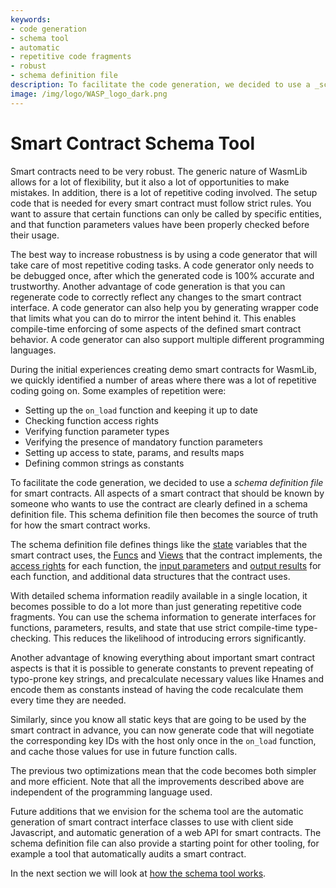 ```yaml
---
keywords:
- code generation
- schema tool
- automatic
- repetitive code fragments
- robust
- schema definition file
description: To facilitate the code generation, we decided to use a _schema definition file_ for smart contracts. All aspects of a smart contract that should be known by someone who wants to use the contract are clearly defined in a schema definition file
image: /img/logo/WASP_logo_dark.png
---
```

# Smart Contract Schema Tool

Smart contracts need to be very robust. The generic nature of WasmLib allows for a lot of
flexibility, but it also a lot of opportunities to make mistakes. In addition, there is a
lot of repetitive coding involved. The setup code that is needed for every smart contract
must follow strict rules. You want to assure that certain functions can only be called by
specific entities, and that function parameters values have been properly checked before
their usage.

The best way to increase robustness is by using a code generator that will take care of
most repetitive coding tasks. A code generator only needs to be debugged once, after which
the generated code is 100% accurate and trustworthy. Another advantage of code generation
is that you can regenerate code to correctly reflect any changes to the smart contract
interface. A code generator can also help you by generating wrapper code that limits what
you can do to mirror the intent behind it. This enables compile-time enforcing of some
aspects of the defined smart contract behavior. A code generator can also support multiple
different programming languages.

During the initial experiences creating demo smart contracts for WasmLib, we quickly
identified a number of areas where there was a lot of repetitive coding going on. Some
examples of repetition were:

* Setting up the `on_load` function and keeping it up to date
* Checking function access rights
* Verifying function parameter types
* Verifying the presence of mandatory function parameters
* Setting up access to state, params, and results maps
* Defining common strings as constants

To facilitate the code generation, we decided to use a _schema definition file_ for smart
contracts. All aspects of a smart contract that should be known by someone who wants to
use the contract are clearly defined in a schema definition file. This schema definition
file then becomes the source of truth for how the smart contract works.

The schema definition file defines things like the [state](state.mdx) variables that the
smart contract uses, the [Funcs](funcs.mdx) and [Views](views.mdx) that the contract
implements, the [access rights](access.mdx) for each function, the
[input parameters](params.mdx) and [output results](results.mdx) for each function, and
additional data structures that the contract uses.

With detailed schema information readily available in a single location, it becomes
possible to do a lot more than just generating repetitive code fragments. You can use the
schema information to generate interfaces for functions, parameters, results, and state
that use strict compile-time type-checking. This reduces the likelihood of introducing
errors significantly.

Another advantage of knowing everything about important smart contract aspects is that it
is possible to generate constants to prevent repeating of typo-prone key strings, and
precalculate necessary values like Hnames and encode them as constants instead of having
the code recalculate them every time they are needed.

Similarly, since you know all static keys that are going to be used by the smart contract
in advance, you can now generate code that will negotiate the corresponding key IDs with
the host only once in the `on_load` function, and cache those values for use in future
function calls.

The previous two optimizations mean that the code becomes both simpler and more efficient.
Note that all the improvements described above are independent of the programming language
used.

Future additions that we envision for the schema tool are the automatic generation of
smart contract interface classes to use with client side Javascript, and automatic
generation of a web API for smart contracts. The schema definition file can also provide
a starting point for other tooling, for example a tool that automatically audits a smart
contract.

In the next section we will look at [how the schema tool works](usage.mdx).
